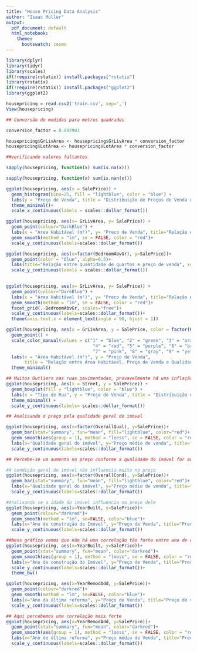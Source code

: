 ```yaml
---
title: "House Pricing Data Analysis"
author: "Isaac Müller"
output:
  pdf_document: default
  html_notebook:
    theme:
      bootswatch: cosmo
---
```



```r
library(dplyr)
library(tidyr)
library(scales)
if(!require(rstatix)) install.packages("rstatix")
library(rstatix)
if(!require(rstatix)) install.packages("ggplot2")
library(ggplot2)
```


```r
housepricing = read.csv2('train.csv', sep=',')
View(housepricing)
```

```r

## Conversão de medidas para metros quadrados

conversion_factor = 0.092903

housepricing$GrLivArea <- housepricing$GrLivArea * conversion_factor
housepricing$LotArea <- housepricing$LotArea * conversion_factor

```

```r
##verificando valores faltantes

sapply(housepricing, function(x) sum(is.na(x)))
```

```r
sapply(housepricing, function(x) sum(is.nan(x)))
```
```r
ggplot(housepricing, aes(x = SalePrice)) +
  geom_histogram(bins=25, fill = "lightblue", color = "blue") +
  labs(y = "Preço de Venda", title = "Distribuição de Preços de Venda das Casas") +
  theme_minimal()+
  scale_x_continuous(labels = scales::dollar_format())
```


```r
ggplot(housepricing, aes(x= GrLivArea, y= SalePrice)) +
  geom_point(colour="DarkBlue") +
  labs(x = "Area Habitável (m²)", y= "Preco de Venda", title="Relação entre área habitável e preço de venda") +
  geom_smooth(method = "lm", se = FALSE, color = "red")+
  scale_y_continuous(labels=scales::dollar_format())
```
```r
ggplot(housepricing, aes(x=factor(BedroomAbvGr), y=SalePrice))+
  geom_point(color = "blue", alpha=0.5)+
  labs(title="Relação entre quantidade de quartos e preço de venda", x="Quantidade de Quartos", y="Valor de venda da casa")+
  scale_y_continuous(labels = scales::dollar_format())
  
```
```r
ggplot(housepricing, aes(x= GrLivArea, y= SalePrice)) +
  geom_point(colour="DarkBlue") +
  labs(x = "Area Habitável (m²)", y= "Preco de Venda", title="Relação entre área habitável e preço de venda com base nos quartos") +
  geom_smooth(method = "lm", se = FALSE, color = "red")+
  facet_grid(.~BedroomAbvGr, scales="free")+
  scale_y_continuous(labels=scales::dollar_format())+
  theme(axis.text.x = element_text(angle = 90, hjust = 1))
```
```r
ggplot(housepricing, aes(x = GrLivArea, y = SalePrice, color = factor(OverallQual))) +
  geom_point() +
  scale_color_manual(values = c("1" = "blue", "2" = "green", "3" = "orange", 
                                 "4" = "red", "5" = "purple", "6" = "brown", 
                                 "7" = "pink", "8" = "gray", "9" = "yellow", "10" = "cyan")) +
  labs(x = "Área Habitável (m²)", y = "Preço de Venda", 
       title = "Relação entre Área Habitável, Preço de Venda e Qualidade Geral") +
  theme_minimal()
```

```r

## Muitos Outliers nas ruas pavimentadas, provavelmente há uma inflação muito alta
ggplot(housepricing, aes(x = Street, y = SalePrice)) +
  geom_boxplot(fill = "lightblue", color = "blue") +
  labs(x = "Tipo de Rua", y = "Preço de Venda", title = "Distribuição de Preços por tipo de rua") +
  theme_minimal() +
  scale_y_continuous(labels= scales::dollar_format())
```
```r
## Analisando o preço pela qualidade geral do imóvel

ggplot(housepricing, aes(x=factor(OverallQual), y=SalePrice))+
  geom_bar(stat="summary", fun="mean", fill="lightblue", color="red")+
  geom_smooth(aes(group = 1), method = "loess", se = FALSE, color = "red", linetype = "dashed") +
  labs(x="Qualidade geral do imóvel", y="Preço médio de venda", title="Preço médio de venda por qualidade geral do imóvel")+
  scale_y_continuous(labels=scales::dollar_format())

## Percebe-se um aumento no preço conforme a qualidade do imóvel for aumentando
```

```r
#A condição geral do imóvel não influencia muito no preço
ggplot(housepricing, aes(x=factor(OverallCond), y=SalePrice))+
  geom_bar(stat="summary", fun="mean", fill="lightblue", color="red")+
  labs(x="Qualidade geral do imóvel", y="Preço médio de venda", title="Preço médio de venda por qualidade geral do imóvel")+
  scale_y_continuous(labels=scales::dollar_format())

```


```r
#Analisando se a idade do imóvel influencia no preço dele
ggplot(housepricing, aes(x=YearBuilt, y=SalePrice))+
  geom_point(colour="darkred")+
  geom_smooth(method = "lm", se=FALSE, color="blue")+
  labs(x="Ano de construção do Imóvel", y="Preço de Venda", title="Preço de venda pelo ano de construção do imóvel")+
  scale_y_continuous(labels=scales::dollar_format())
```


```r
##Ness gráfico vemos que não há uma correlação tão forte entre ano de construção e preço de venda
ggplot(housepricing, aes(x=YearBuilt, y=SalePrice))+
  geom_point(stat="summary", fun="mean", color="darkred")+
  geom_smooth(aes(group = 1), method = "loess", se = FALSE, color = "red", linetype = "dashed")+
  labs(x="Ano de construção do Imóvel", y="Preço de Venda", title="Preço de venda pelo ano de construção do imóvel")+
  scale_y_continuous(labels=scales::dollar_format())+
  theme_bw()
```


```r
ggplot(housepricing, aes(x=YearRemodAdd, y=SalePrice))+
  geom_point(colour="darkred")+
  geom_smooth(method = "lm", se=FALSE, color="blue")+
  labs(x="Ano da última reforma", y="Preço de Venda", title="Preço de venda pelo ano da última reforma")+
  scale_y_continuous(labels=scales::dollar_format())

```


```r

## Aqui percebemos uma correlação mais forte
ggplot(housepricing, aes(x=YearRemodAdd, y=SalePrice))+
  geom_point(stat="summary", fun="mean", color="darkred")+
  geom_smooth(aes(group = 1), method = "loess", se = FALSE, color = "red", linetype = "dashed")+
  labs(x="Ano de última reforma", y="Preço médio de Venda", title="Preço médio de venda pelo ano da última reforma")+
  scale_y_continuous(labels=scales::dollar_format())
```

